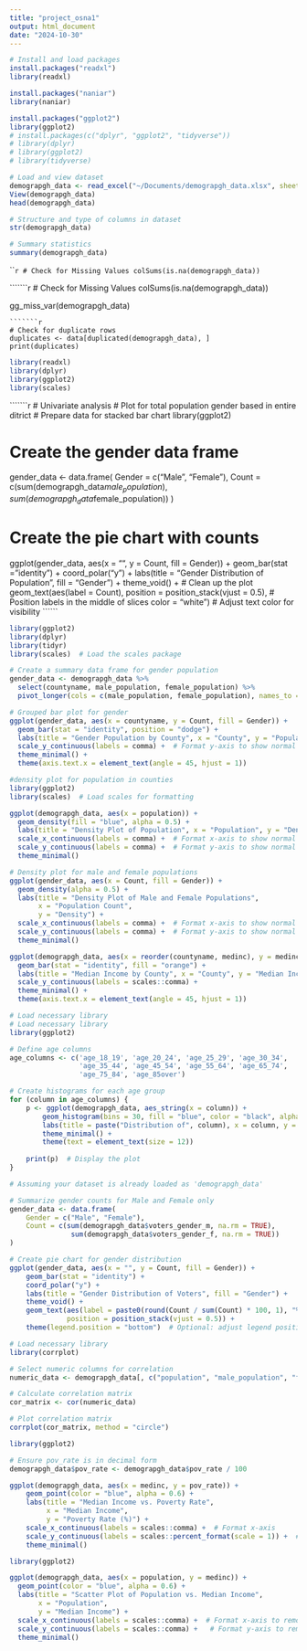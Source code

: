 ```yaml
---
title: "project_osna1"
output: html_document
date: "2024-10-30"
---
```

```r
# Install and load packages
install.packages("readxl")
library(readxl)

install.packages("naniar")
library(naniar)

install.packages("ggplot2")
library(ggplot2)
# install.packages(c("dplyr", "ggplot2", "tidyverse"))
# library(dplyr)
# library(ggplot2)
# library(tidyverse)
```

```r
# Load and view dataset
demograpgh_data <- read_excel("~/Documents/demograpgh_data.xlsx", sheet = "Sheet1")
View(demograpgh_data)
head(demograpgh_data)
```

```r
# Structure and type of columns in dataset
str(demograpgh_data)
```

``````r
# Summary statistics
summary(demograpgh_data)
``````


```````r
# Check for Missing Values
colSums(is.na(demograpgh_data))
`````

```````r
# Check for Missing Values
colSums(is.na(demograpgh_data))

gg_miss_var(demograpgh_data)
`````
```````r
# Check for duplicate rows
duplicates <- data[duplicated(demograpgh_data), ]
print(duplicates)
``````

```r
library(readxl)
library(dplyr)
library(ggplot2)
library(scales)

```

```````r
# Univariate analysis
# Plot for total population gender based in entire ditrict
# Prepare data for stacked bar chart
library(ggplot2)

# Create the gender data frame
gender_data <- data.frame(
  Gender = c("Male", "Female"),
  Count = c(sum(demograpgh_data$male_population), sum(demograpgh_data$female_population))
)

# Create the pie chart with counts
ggplot(gender_data, aes(x = "", y = Count, fill = Gender)) +
  geom_bar(stat = "identity") +
  coord_polar("y") +
  labs(title = "Gender Distribution of Population", fill = "Gender") +
  theme_void() +  # Clean up the plot
  geom_text(aes(label = Count), 
            position = position_stack(vjust = 0.5),  # Position labels in the middle of slices
            color = "white")  # Adjust text color for visibility
``````

```r
library(ggplot2)
library(dplyr)
library(tidyr)
library(scales)  # Load the scales package

# Create a summary data frame for gender population
gender_data <- demograpgh_data %>%
  select(countyname, male_population, female_population) %>%
  pivot_longer(cols = c(male_population, female_population), names_to = "Gender", values_to = "Count")

# Grouped bar plot for gender
ggplot(gender_data, aes(x = countyname, y = Count, fill = Gender)) +
  geom_bar(stat = "identity", position = "dodge") +
  labs(title = "Gender Population by County", x = "County", y = "Population Count") +
  scale_y_continuous(labels = comma) +  # Format y-axis to show normal numbers
  theme_minimal() +
  theme(axis.text.x = element_text(angle = 45, hjust = 1)) 

````

```r
#density plot for population in counties
library(ggplot2)
library(scales)  # Load scales for formatting

ggplot(demograpgh_data, aes(x = population)) + 
  geom_density(fill = "blue", alpha = 0.5) + 
  labs(title = "Density Plot of Population", x = "Population", y = "Density") + 
  scale_x_continuous(labels = comma) +  # Format x-axis to show normal numbers
  scale_y_continuous(labels = comma) +  # Format y-axis to show normal numbers
  theme_minimal()

```
```r
# Density plot for male and female populations
ggplot(gender_data, aes(x = Count, fill = Gender)) +
  geom_density(alpha = 0.5) +
  labs(title = "Density Plot of Male and Female Populations", 
       x = "Population Count", 
       y = "Density") +
  scale_x_continuous(labels = comma) +  # Format x-axis to show normal numbers
  scale_y_continuous(labels = comma) +  # Format y-axis to show normal numbers
  theme_minimal()
```

```r
ggplot(demograpgh_data, aes(x = reorder(countyname, medinc), y = medinc)) + 
  geom_bar(stat = "identity", fill = "orange") + 
  labs(title = "Median Income by County", x = "County", y = "Median Income") + 
  scale_y_continuous(labels = scales::comma) + 
  theme_minimal() +
  theme(axis.text.x = element_text(angle = 45, hjust = 1))

```

```r
# Load necessary library
# Load necessary library
library(ggplot2)

# Define age columns
age_columns <- c('age_18_19', 'age_20_24', 'age_25_29', 'age_30_34', 
                 'age_35_44', 'age_45_54', 'age_55_64', 'age_65_74', 
                 'age_75_84', 'age_85over')

# Create histograms for each age group
for (column in age_columns) {
    p <- ggplot(demograpgh_data, aes_string(x = column)) +
        geom_histogram(bins = 30, fill = "blue", color = "black", alpha = 0.5) +
        labs(title = paste("Distribution of", column), x = column, y = "Frequency") +
        theme_minimal() +
        theme(text = element_text(size = 12))
    
    print(p)  # Display the plot
}


```
```r
# Assuming your dataset is already loaded as 'demograpgh_data'

# Summarize gender counts for Male and Female only
gender_data <- data.frame(
    Gender = c("Male", "Female"),
    Count = c(sum(demograpgh_data$voters_gender_m, na.rm = TRUE),
               sum(demograpgh_data$voters_gender_f, na.rm = TRUE))
)

# Create pie chart for gender distribution
ggplot(gender_data, aes(x = "", y = Count, fill = Gender)) +
    geom_bar(stat = "identity") +
    coord_polar("y") +
    labs(title = "Gender Distribution of Voters", fill = "Gender") +
    theme_void() +
    geom_text(aes(label = paste0(round(Count / sum(Count) * 100, 1), "%")),
              position = position_stack(vjust = 0.5)) +
    theme(legend.position = "bottom")  # Optional: adjust legend position


```

```r
# Load necessary library
library(corrplot)

# Select numeric columns for correlation
numeric_data <- demograpgh_data[, c("population", "male_population", "female_population", "medinc", "pov_rate", "total_reg")]

# Calculate correlation matrix
cor_matrix <- cor(numeric_data)

# Plot correlation matrix
corrplot(cor_matrix, method = "circle")

```

```r
library(ggplot2)

# Ensure pov_rate is in decimal form
demograpgh_data$pov_rate <- demograpgh_data$pov_rate / 100

ggplot(demograpgh_data, aes(x = medinc, y = pov_rate)) +
    geom_point(color = "blue", alpha = 0.6) +
    labs(title = "Median Income vs. Poverty Rate",
         x = "Median Income",
         y = "Poverty Rate (%)") +
    scale_x_continuous(labels = scales::comma) +  # Format x-axis
    scale_y_continuous(labels = scales::percent_format(scale = 1)) +  # Format y-axis as percentage
    theme_minimal()

```

```r
library(ggplot2)

ggplot(demograpgh_data, aes(x = population, y = medinc)) +
  geom_point(color = "blue", alpha = 0.6) +
  labs(title = "Scatter Plot of Population vs. Median Income", 
       x = "Population", 
       y = "Median Income") +
  scale_x_continuous(labels = scales::comma) +  # Format x-axis to remove scientific notation
  scale_y_continuous(labels = scales::comma) +   # Format y-axis to remove scientific notation
  theme_minimal()


```


